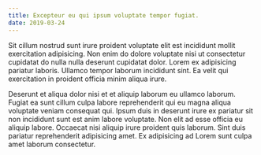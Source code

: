```yaml
---
title: Excepteur eu qui ipsum voluptate tempor fugiat.
date: 2019-03-24
---
```


Sit cillum nostrud sunt irure proident voluptate elit est incididunt mollit exercitation adipisicing. Non enim do dolore voluptate nisi ut consectetur cupidatat do nulla nulla deserunt cupidatat dolor. Lorem ex adipisicing pariatur laboris. Ullamco tempor laborum incididunt sint. Ea velit qui exercitation in proident officia minim aliqua irure.

Deserunt et aliqua dolor nisi et et aliquip laborum eu ullamco laborum. Fugiat ea sunt cillum culpa labore reprehenderit qui eu magna aliqua voluptate veniam consequat qui. Ipsum duis in deserunt irure ex pariatur sit non incididunt sunt est anim labore voluptate. Non elit ad esse officia eu aliquip labore. Occaecat nisi aliquip irure proident quis laborum. Sint duis pariatur reprehenderit adipisicing amet. Ex adipisicing ad Lorem sunt culpa amet laborum consectetur.
